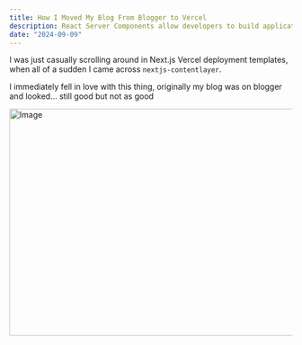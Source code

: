 ```yaml
---
title: How I Moved My Blog From Blogger to Vercel
description: React Server Components allow developers to build applications that span the server and client.
date: "2024-09-09"
---
```


I was just casually scrolling around in Next.js Vercel deployment templates, when all of a sudden I came across `nextjs-contentlayer`.

I immediately fell in love with this thing, originally my blog was on blogger and looked... still good but not as good


<Image src="/Screenshot 2024-09-09 8.09.41 PM.png" width="718" height="404" alt="Image" />
